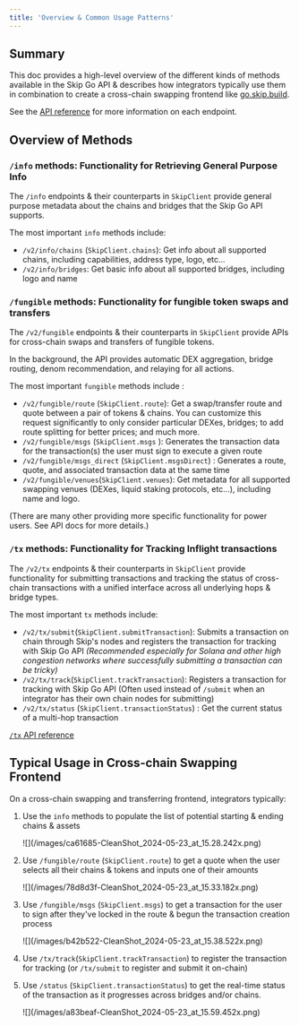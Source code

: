 ```yaml
---
title: 'Overview & Common Usage Patterns'
---
```


## Summary

This doc provides a high-level overview of the different kinds of methods available in the Skip Go API & describes how integrators typically use them in combination to create a cross-chain swapping frontend like [go.skip.build](https://go.skip.build).

See the [API reference](/api-reference/prod) for more information on each endpoint.
## Overview of Methods

### `/info` methods: Functionality for Retrieving General Purpose Info

The `/info` endpoints & their counterparts in `SkipClient` provide general purpose metadata about the chains and bridges that the Skip Go API supports.

The most important `info` methods include:

- `/v2/info/chains` (`SkipClient.chains`): Get info about all supported chains, including capabilities, address type, logo, etc...
- `/v2/info/bridges`: Get basic info about all supported bridges, including logo and name


### `/fungible` methods: Functionality for fungible token swaps and transfers

The `/v2/fungible` endpoints & their counterparts in `SkipClient` provide APIs for cross-chain swaps and transfers of fungible tokens.

In the background, the API provides automatic DEX aggregation, bridge routing, denom recommendation, and relaying for all actions.

The most important `fungible` methods include :

- `/v2/fungible/route` (`SkipClient.route`): Get a swap/transfer route and quote between a pair of tokens & chains. You can customize this request significantly to only consider particular DEXes, bridges; to add route splitting for better prices; and much more.
- `/v2/fungible/msgs` (`SkipClient.msgs` ): Generates the transaction data for the transaction(s) the user must sign to execute a given route
- `/v2/fungible/msgs_direct` (`SkipClient.msgsDirect`) : Generates a route, quote, and associated transaction data at the same time
- `/v2/fungible/venues`(`SkipClient.venues`): Get metadata for all supported swapping venues (DEXes, liquid staking protocols, etc...), including name and logo.

(There are many other providing more specific functionality for power users. See API docs for more details.)

### `/tx` methods: Functionality for Tracking Inflight transactions

The `/v2/tx` endpoints & their counterparts in `SkipClient` provide functionality for submitting transactions and tracking the status of cross-chain transactions with a unified interface across all underlying hops & bridge types.

The most important `tx` methods include:

- `/v2/tx/submit`(`SkipClient.submitTransaction`): Submits a transaction on chain through Skip's nodes and registers the transaction for tracking with Skip Go API _(Recommended especially for Solana and other high congestion networks where successfully submitting a transaction can be tricky)_
- `/v2/tx/track`(`SkipClient.trackTransaction`): Registers a transaction for tracking with Skip Go API (Often used instead of `/submit` when an integrator has their own chain nodes for submitting)
- `/v2/tx/status` (`SkipClient.transactionStatus`) : Get the current status of a multi-hop transaction

[`/tx` API reference](https://docs.skip.build/go/api-reference/prod/transaction/post-v2txsubmit)

## Typical Usage in Cross-chain Swapping Frontend

On a cross-chain swapping and transferring frontend, integrators typically:

1. Use the `info` methods to populate the list of potential starting & ending chains & assets

   <Frame>![](/images/ca61685-CleanShot_2024-05-23_at_15.28.242x.png)</Frame>

2. Use `/fungible/route` (`SkipClient.route`) to get a quote when the user selects all their chains & tokens and inputs one of their amounts

   <Frame>![](/images/78d8d3f-CleanShot_2024-05-23_at_15.33.182x.png)</Frame>

3. Use `/fungible/msgs` (`SkipClient.msgs`) to get a transaction for the user to sign after they've locked in the route & begun the transaction creation process

   <Frame>![](/images/b42b522-CleanShot_2024-05-23_at_15.38.522x.png)</Frame>

4. Use `/tx/track`(`SkipClient.trackTransaction`) to register the transaction for tracking (or `/tx/submit` to register and submit it on-chain)

5. Use `/status` (`SkipClient.transactionStatus`) to get the real-time status of the transaction as it progresses across bridges and/or chains.
   <Frame>![](/images/a83beaf-CleanShot_2024-05-23_at_15.59.452x.png)</Frame>

